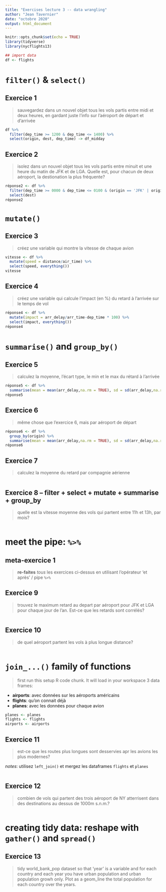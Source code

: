 ```yaml
---
title: "Exercises lecture 3 -- data wrangling"
author: "Jean Tavernier"
date: "octobre 2020"
output: html_document
---
```


```r
knitr::opts_chunk$set(echo = TRUE)
library(tidyverse)
library(nycflights13)

## import data
df <- flights
```

# `filter()` & `select()`


## Exercice 1

> sauvegardez dans un nouvel objet tous les vols partis entre midi et deux heures, en gardant juste l'info sur l'aéroport de départ et d'arrivée

```r
df %>%
  filter(dep_time >= 1200 & dep_time <= 1400) %>%
  select(origin, dest, dep_time) -> df_midday

```
## Exercice 2

> isolez dans un nouvel objet tous les vols partis entre minuit et une heure du matin de JFK et de LGA. Quelle est, pour chacun de deux aéroport, la destionation la plus fréquente? 

```r
réponse2 <- df %>%
  filter(dep_time >= 0000 & dep_time <= 0100 & (origin == 'JFK' | origin == 'LGA')) %>%
  select(dest)
réponse2
```

# `mutate()`

## Exercice 3

> créez une variable qui montre la vitesse de chaque avion

```r
vitesse <- df %>% 
  mutate(speed = distance/air_time) %>% 
  select(speed, everything())
vitesse
```


## Exercice 4

> créez une variable qui calcule l'impact (en %) du retard à l'arrivée sur le temps de vol

```r
réponse4 <- df %>% 
  mutate(impact = arr_delay/arr_time-dep_time * 100) %>% 
  select(impact, everything()) 
réponse4


```


# `summarise()` and `group_by()`

## Exercice 5

> calculez la moyenne, l'écart type, le min et le max du rétard à l'arrivée

```r
réponse5 <- df %>% 
  summarise(mean = mean(arr_delay,na.rm = TRUE), sd = sd(arr_delay,na.rm = TRUE), min = min(arr_delay,na.rm = TRUE),max = max(arr_delay,na.rm = TRUE))
réponse5
```

## Exercice 6

> même chose que l'exercice 6, mais par aéroport de départ

```r
réponse6 <- df %>% 
  group_by(origin) %>%
  summarise(mean = mean(arr_delay,na.rm = TRUE), sd = sd(arr_delay,na.rm = TRUE), min = min(arr_delay,na.rm = TRUE),max = max(arr_delay,na.rm = TRUE)) 
réponse6

```

## Exercice 7

> calculez la moyenne du retard par compagnie aérienne

```r



```


## Exercice 8 -- filter + select + mutate + summarise + group_by

> quelle est la vitesse moyenne des vols qui partent entre 11h et 13h, par mois?

```r


  
```



# meet the pipe: `%>%`

## meta-exercice 1

> **re-faites** *tous* les exercices ci-dessus en utilisant l'opérateur 'et après' / pipe `%>%`

## Exercice 9

> trouvez le maximum retard au depart par aéroport pour JFK et LGA pour chaque jour de l'an. Est-ce que les retards sont corrélés? 

```r


  
```


## Exercice 10

> de quel aéroport partent les vols à plus longue distance?

```r

```

# `join_...()` family of functions

> first run this setup R code chunk. It will load in your workspace 3 data frames:

- **airports**: avec données sur les aéroports américains
- **flights**: qu'on connait déjà
- **planes**: avec les données pour chaque avion

```r
planes <- planes
flights <- flights
airports <- airports
```

## Exercice 11

> est-ce que les routes plus longues sont desservies apr les avions les plus modernes?

*notes*: utilisez `left_join()` et mergez les dataframes `flights` et `planes`

```r


```

## Exercice 12

> combien de vols qui partent des trois aéroport de NY atterrisent dans des destinations  au dessus de 1000m s.n.m.?

```r


```


# creating tidy data: reshape with `gather()` and `spread()`

## Exercice 13

> tidy world_bank_pop dataset so that 'year' is a variable and for each country and each year you have urban population and urban population growh only. Plot as a geom_line the total population for each country over the years.

```r

  
```


